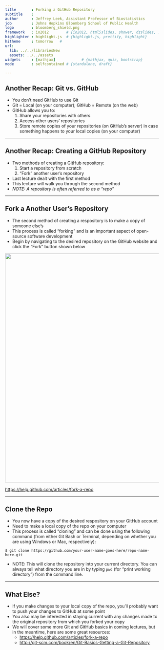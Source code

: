 ```yaml
---
title       : Forking a GitHub Repository
subtitle    : 
author      : Jeffrey Leek, Assistant Professor of Biostatistics 
job         : Johns Hopkins Bloomberg School of Public Health
logo        : bloomberg_shield.png
framework   : io2012        # {io2012, html5slides, shower, dzslides, ...}
highlighter : highlight.js  # {highlight.js, prettify, highlight}
hitheme     : tomorrow   # 
url:
  lib: ../../librariesNew
  assets: ../../assets
widgets     : [mathjax]            # {mathjax, quiz, bootstrap}
mode        : selfcontained # {standalone, draft}

---
```


## Another Recap: Git vs. GitHub

* You don't need GitHub to use Git
* Git = Local (on your computer); GitHub = Remote (on the web)
* GitHub allows you to:
  1. Share your repositories with others
  2. Access other users' repositories
  3. Store remote copies of your repositories (on GitHub's server) in case something happens to your local copies (on your computer)

---

## Another Recap: Creating a GitHub Repository

* Two methods of creating a GitHub repository:
  1. Start a repository from scratch
  2. "Fork" another user's repository
* Last lecture dealt with the first method
* This lecture will walk you through the second method
* _NOTE: A repository is often referred to as a "repo"_

---

## Fork a Another User's Repository

* The second method of creating a respository is to make a copy of someone else's
* This process is called "forking" and is an important aspect of open-source software development
* Begin by navigating to the desired repository on the GitHub website and click the "Fork" button shown below

<img class=center src=../../assets/img/CreateRepo/Bootcamp-Fork.png width='750'/>

[https://help.github.com/articles/fork-a-repo](https://help.github.com/articles/fork-a-repo)

---

## Clone the Repo

* You now have a copy of the desired respository on your GitHub account
* Need to make a local copy of the repo on your computer
* This process is called "cloning" and can be done using the following command (from either Git Bash or Terminal, depending on whether you are using Windows or Mac, respectively):

```
$ git clone https://github.com/your-user-name-goes-here/repo-name-here.git
```

* NOTE: This will clone the repository into your current directory. You can always tell what directory you are in by typing `pwd` (for "print working directory") from the command line.

---

## What Else?

* If you make changes to your local copy of the repo, you'll probably want to push your changes to GitHub at some point
* You also may be interested in staying current with any changes made to the original repository from which you forked your copy
* We will cover some more Git and GitHub basics in coming lectures, but in the meantime, here are some great resources:
  * [https://help.github.com/articles/fork-a-repo](https://help.github.com/articles/fork-a-repo)
  * [http://git-scm.com/book/en/Git-Basics-Getting-a-Git-Repository](http://git-scm.com/book/en/Git-Basics-Getting-a-Git-Repository)